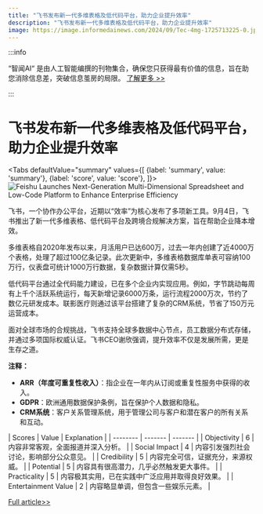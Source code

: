 ```yaml
---
title: "飞书发布新一代多维表格及低代码平台，助力企业提升效率"
description: "飞书发布新一代多维表格及低代码平台，助力企业提升效率"
image: https://image.informedainews.com/2024/09/Tec-4mg-1725713225-0.jpg
---
```



:::info

“智闻AI“ 是由人工智能编撰的刊物集合，确保您只获得最有价值的信息，旨在助您消除信息差，突破信息茧房的局限。  [了解更多 >>](/)

:::

# 飞书发布新一代多维表格及低代码平台，助力企业提升效率


<Tabs
	defaultValue="summary"
	values={[
	{label: 'summary', value: 'summary'},
	{label: 'score', value: 'score'},
]}>
<TabItem value="summary">
<img
  src="https://image.informedainews.com/2024/09/Tec-4mg-1725713225-0.jpg"
  alt="Feishu Launches Next-Generation Multi-Dimensional Spreadsheet and Low-Code Platform to Enhance Enterprise Efficiency"
/>



飞书，一个协作办公平台，近期以“效率”为核心发布了多项新工具。9月4日，飞书推出了新一代多维表格、低代码平台及跨境合规解决方案，旨在帮助企业降本增效。

多维表格自2020年发布以来，月活用户已达600万，过去一年内创建了近4000万个表格，处理了超过100亿条记录。此次更新中，多维表格数据库单表可容纳100万行，仪表盘可统计1000万行数据，复杂数据计算仅需5秒。

低代码平台通过全代码能力建设，已在多个企业内实现应用。例如，字节跳动每周有上千个活跃系统运行，每天新增记录6000万条，运行流程2000万次，节约了数亿元研发成本。联影医疗则通过该平台搭建了复杂的CRM系统，节省了150万元运营成本。

面对全球市场的合规挑战，飞书支持全球多数据中心节点，员工数据分布式存储，并通过多项国际权威认证。飞书CEO谢欣强调，提升效率不仅是发展所需，更是生存之道。

**注释：**
- **ARR（年度可重复性收入）**：指企业在一年内从订阅或重复性服务中获得的收入。
- **GDPR**：欧洲通用数据保护条例，旨在保护个人数据和隐私。
- **CRM系统**：客户关系管理系统，用于管理公司与客户和潜在客户的所有关系和互动。
</TabItem>
<TabItem value="score">
	| Scores     | Value   | Explanation |
	| -------- | ------- | ------- |
	| Objectivity  | 6    | 内容非常客观，全面报道并深入分析。    |
	| Social Impact | 4     | 内容引发强烈社会讨论，影响部分公众意见。    |
	| Credibility    | 5    | 内容完全可信，证据充分，来源权威。    |
	| Potential    | 5    | 内容具有很高潜力，几乎必然触发更大事件。    |
	| Practicality    | 5    | 内容极其实用，已在实践中广泛应用并取得良好效果。    |
	| Entertainment Value    | 2    | 内容略显单调，但包含一些娱乐元素。    |
</TabItem>
</Tabs>

[Full article>>](https://www.36kr.com/p/2937961923877511)
